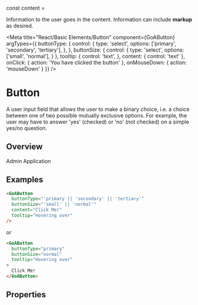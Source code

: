 
const content = <div>Information to the user goes in the content. Information can include <b>markup</b> as desired.</div>


<Meta title="React/Basic Elements/Button"
  component={GoAButton}
  argTypes={{
    buttonType: {
      control: {
        type: 'select',
        options: ['primary', 'secondary', 'tertiary'],
      },
    },
    buttonSize: {
      control: {
        type: 'select',
        options: ['small', 'normal'],
      }
    },
    tooltip: {
      control: 'text',
    },
    content: { control: 'text' },
    onClick: { action: 'You have clicked the button' },
    onMouseDown: { action: 'mouseDown' }
  }}
/>

# Button
A user input field that allows the user to make a binary choice, i.e. a choice between one of two possible mutually exclusive options. For example, the user may have to answer 'yes' (checked) or 'no' (not checked) on a simple yes/no question.

## Overview

<Canvas>
  <Story name="Variants">
     <GoAButton buttonType="primary">Admin</GoAButton>
     <GoAButton buttonType="secondary">Application</GoAButton>
  </Story>
</Canvas>

## Examples

```html
<GoAButton
  buttonType="'primary || 'secondary' || 'tertiary'"
  buttonSize="'small' || 'normal'"
  content="Click Me!"
  tooltip="Hovering over"
/>
```

or

```html
<GoAButton
  buttonType="primary"
  buttonSize="normal"
  tooltip="Hovering over"
>
  Click Me!
</GoAButton>

```

## Properties
<Description of={GoAButton} />
<ArgsTable of={GoAButton} />
